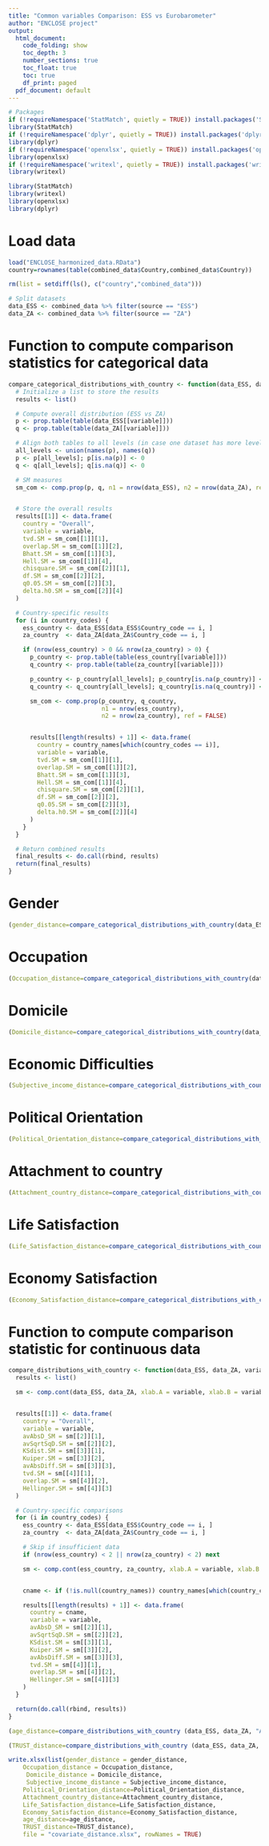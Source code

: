```yaml
---
title: "Common variables Comparison: ESS vs Eurobarometer"
author: "ENCLOSE project"
output:
  html_document:
    code_folding: show
    toc_depth: 3
    number_sections: true
    toc_float: true
    toc: true
    df_print: paged
  pdf_document: default
---
```

```r
# Packages
if (!requireNamespace('StatMatch', quietly = TRUE)) install.packages('StatMatch')
library(StatMatch)
if (!requireNamespace('dplyr', quietly = TRUE)) install.packages('dplyr')
library(dplyr)
if (!requireNamespace('openxlsx', quietly = TRUE)) install.packages('openxlsx')
library(openxlsx)
if (!requireNamespace('writexl', quietly = TRUE)) install.packages('writexl')
library(writexl)
```

```r
library(StatMatch)
library(writexl)
library(openxlsx)
library(dplyr)
```

# Load data
```r
load("ENCLOSE_harmonized_data.RData")
country=rownames(table(combined_data$Country,combined_data$Country))

rm(list = setdiff(ls(), c("country","combined_data")))

# Split datasets
data_ESS <- combined_data %>% filter(source == "ESS")
data_ZA <- combined_data %>% filter(source == "ZA")

```

# Function to compute comparison statistics for categorical data
```r
compare_categorical_distributions_with_country <- function(data_ESS, data_ZA, variable, country_codes, country_names) {
  # Initialize a list to store the results
  results <- list()

  # Compute overall distribution (ESS vs ZA)
  p <- prop.table(table(data_ESS[[variable]]))
  q <- prop.table(table(data_ZA[[variable]]))

  # Align both tables to all levels (in case one dataset has more levels)
  all_levels <- union(names(p), names(q))
  p <- p[all_levels]; p[is.na(p)] <- 0
  q <- q[all_levels]; q[is.na(q)] <- 0

  # SM measures
  sm_com <- comp.prop(p, q, n1 = nrow(data_ESS), n2 = nrow(data_ZA), ref = FALSE)


  # Store the overall results
  results[[1]] <- data.frame(
    country = "Overall",
    variable = variable,
    tvd.SM = sm_com[[1]][1],
    overlap.SM = sm_com[[1]][2],
    Bhatt.SM = sm_com[[1]][3],
    Hell.SM = sm_com[[1]][4],
    chisquare.SM = sm_com[[2]][1],
    df.SM = sm_com[[2]][2],
    q0.05.SM = sm_com[[2]][3],
    delta.h0.SM = sm_com[[2]][4]
  )

  # Country-specific results
  for (i in country_codes) {
    ess_country <- data_ESS[data_ESS$Country_code == i, ]
    za_country  <- data_ZA[data_ZA$Country_code == i, ]

    if (nrow(ess_country) > 0 && nrow(za_country) > 0) {
      p_country <- prop.table(table(ess_country[[variable]]))
      q_country <- prop.table(table(za_country[[variable]]))

      p_country <- p_country[all_levels]; p_country[is.na(p_country)] <- 0
      q_country <- q_country[all_levels]; q_country[is.na(q_country)] <- 0

      sm_com <- comp.prop(p_country, q_country,
                          n1 = nrow(ess_country),
                          n2 = nrow(za_country), ref = FALSE)


      results[[length(results) + 1]] <- data.frame(
        country = country_names[which(country_codes == i)],
        variable = variable,
        tvd.SM = sm_com[[1]][1],
        overlap.SM = sm_com[[1]][2],
        Bhatt.SM = sm_com[[1]][3],
        Hell.SM = sm_com[[1]][4],
        chisquare.SM = sm_com[[2]][1],
        df.SM = sm_com[[2]][2],
        q0.05.SM = sm_com[[2]][3],
        delta.h0.SM = sm_com[[2]][4]
      )
    }
  }

  # Return combined results
  final_results <- do.call(rbind, results)
  return(final_results)
}

```


# Gender
```r
(gender_distance=compare_categorical_distributions_with_country(data_ESS, data_ZA, variable = "Gender", country_codes=1:16,country_names=country))
```

# Occupation
```r
(Occupation_distance=compare_categorical_distributions_with_country(data_ESS, data_ZA, variable = "Occupation", country_codes=1:16,country_names=country))
```

# Domicile
```r
(Domicile_distance=compare_categorical_distributions_with_country(data_ESS, data_ZA, variable = "Domicile", country_codes=1:16,country_names=country))
```

# Economic Difficulties
```r
(Subjective_income_distance=compare_categorical_distributions_with_country(data_ESS, data_ZA, variable = "Subjective_income", country_codes=1:16,country_names=country))
```

# Political Orientation
```r
(Political_Orientation_distance=compare_categorical_distributions_with_country(data_ESS, data_ZA, variable = "Political_Orientation", country_codes=1:16,country_names=country))
```

# Attachment to country
```r
(Attachment_country_distance=compare_categorical_distributions_with_country(data_ESS, data_ZA, variable = "Attachment_country", country_codes=1:16,country_names=country))
```

# Life Satisfaction
```r
(Life_Satisfaction_distance=compare_categorical_distributions_with_country(data_ESS, data_ZA, variable = "Life_Satisfaction", country_codes=1:16,country_names=country))
```

# Economy Satisfaction
```r
(Economy_Satisfaction_distance=compare_categorical_distributions_with_country(data_ESS, data_ZA, variable = "Economy_Satisfaction", country_codes=1:16,country_names=country))
```



#### ###
# Function to compute comparison statistic for continuous data
```r
compare_distributions_with_country <- function(data_ESS, data_ZA, variable, country_codes, country_names = NULL, bins = 50) {
  results <- list()

  sm <- comp.cont(data_ESS, data_ZA, xlab.A = variable, xlab.B = variable, w.A = NULL, w.B = NULL, ref = FALSE)


  results[[1]] <- data.frame(
    country = "Overall",
    variable = variable,
    avAbsD_SM = sm[[2]][1],
    avSqrtSqD.SM = sm[[2]][2],
    KSdist.SM = sm[[3]][1],
    Kuiper.SM = sm[[3]][2],
    avAbsDiff.SM = sm[[3]][3],
    tvd.SM = sm[[4]][1],
    overlap.SM = sm[[4]][2],
    Hellinger.SM = sm[[4]][3]
  )

  # Country-specific comparisons
  for (i in country_codes) {
    ess_country <- data_ESS[data_ESS$Country_code == i, ]
    za_country  <- data_ZA[data_ZA$Country_code == i, ]

    # Skip if insufficient data
    if (nrow(ess_country) < 2 || nrow(za_country) < 2) next

    sm <- comp.cont(ess_country, za_country, xlab.A = variable, xlab.B = variable, w.A = NULL, w.B = NULL, ref = FALSE)


    cname <- if (!is.null(country_names)) country_names[which(country_codes == i)] else paste("Country", i)

    results[[length(results) + 1]] <- data.frame(
      country = cname,
      variable = variable,
      avAbsD_SM = sm[[2]][1],
      avSqrtSqD.SM = sm[[2]][2],
      KSdist.SM = sm[[3]][1],
      Kuiper.SM = sm[[3]][2],
      avAbsDiff.SM = sm[[3]][3],
      tvd.SM = sm[[4]][1],
      overlap.SM = sm[[4]][2],
      Hellinger.SM = sm[[4]][3]
    )
  }

  return(do.call(rbind, results))
}
```

```r
(age_distance=compare_distributions_with_country (data_ESS, data_ZA, "Age", country_codes=1:16,country_names=country, bins = 50))
```


```r
(TRUST_distance=compare_distributions_with_country (data_ESS, data_ZA, "TRUST", country_codes=1:16,country_names=country, bins = 50))
```


```r
write.xlsx(list(gender_distance = gender_distance,
    Occupation_distance = Occupation_distance,
     Domicile_distance = Domicile_distance,
     Subjective_income_distance = Subjective_income_distance,
    Political_Orientation_distance=Political_Orientation_distance,
    Attachment_country_distance=Attachment_country_distance,
    Life_Satisfaction_distance=Life_Satisfaction_distance,
    Economy_Satisfaction_distance=Economy_Satisfaction_distance,
    age_distance=age_distance,
    TRUST_distance=TRUST_distance),
    file = "covariate_distance.xlsx", rowNames = TRUE)
```